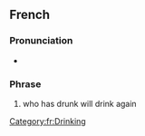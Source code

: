 ==French==

===Pronunciation===
* {{fr-IPA}}

===Phrase===
{{fr-phrase|head=[[qui]] [[avoir|a]] [[bu]] [[boire|boira]]}}

# who has drunk will drink again

[[Category:fr:Drinking]]